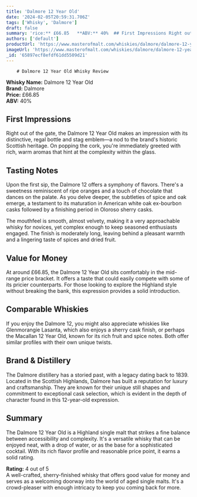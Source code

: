 ```yaml
---
title: 'Dalmore 12 Year Old'
date: '2024-02-05T20:59:31.706Z'
tags: ['Whisky', 'Dalmore']
draft: false
summary: 'rice:** £66.85   **ABV:** 40%  ## First Impressions Right out of the gate, the Dalmore 12 Year Old makes an impression with its di...'
authors: ['default']
productUrl: 'https://www.masterofmalt.com/whiskies/dalmore/dalmore-12-year-old-whisky/'
imageUrl: 'https://www.masterofmalt.com/whiskies/dalmore/dalmore-12-year-old-whisky.jpg'
_id: '65897ecf8efdf61dd5509d21'
---
```


        # Dalmore 12 Year Old Whisky Review

**Whisky Name:** Dalmore 12 Year Old  
**Brand:** Dalmore  
**Price:** £66.85  
**ABV:** 40%

## First Impressions

Right out of the gate, the Dalmore 12 Year Old makes an impression with its distinctive, regal bottle and stag emblem—a nod to the brand's historic Scottish heritage. On popping the cork, you're immediately greeted with rich, warm aromas that hint at the complexity within the glass.

## Tasting Notes

Upon the first sip, the Dalmore 12 offers a symphony of flavors. There's a sweetness reminiscent of ripe oranges and a touch of chocolate that dances on the palate. As you delve deeper, the subtleties of spice and oak emerge, a testament to its maturation in American white oak ex-bourbon casks followed by a finishing period in Oloroso sherry casks.

The mouthfeel is smooth, almost velvety, making it a very approachable whisky for novices, yet complex enough to keep seasoned enthusiasts engaged. The finish is moderately long, leaving behind a pleasant warmth and a lingering taste of spices and dried fruit.

## Value for Money

At around £66.85, the Dalmore 12 Year Old sits comfortably in the mid-range price bracket. It offers a taste that could easily compete with some of its pricier counterparts. For those looking to explore the Highland style without breaking the bank, this expression provides a solid introduction.

## Comparable Whiskies

If you enjoy the Dalmore 12, you might also appreciate whiskies like Glenmorangie Lasanta, which also enjoys a sherry cask finish, or perhaps the Macallan 12 Year Old, known for its rich fruit and spice notes. Both offer similar profiles with their own unique twists.

## Brand & Distillery

The Dalmore distillery has a storied past, with a legacy dating back to 1839. Located in the Scottish Highlands, Dalmore has built a reputation for luxury and craftsmanship. They are known for their unique still shapes and commitment to exceptional cask selection, which is evident in the depth of character found in this 12-year-old expression.

## Summary

The Dalmore 12 Year Old is a Highland single malt that strikes a fine balance between accessibility and complexity. It's a versatile whisky that can be enjoyed neat, with a drop of water, or as the base for a sophisticated cocktail. With its rich flavor profile and reasonable price point, it earns a solid rating.

**Rating:** 4 out of 5  
A well-crafted, sherry-finished whisky that offers good value for money and serves as a welcoming doorway into the world of aged single malts. It's a crowd-pleaser with enough intricacy to keep you coming back for more.

